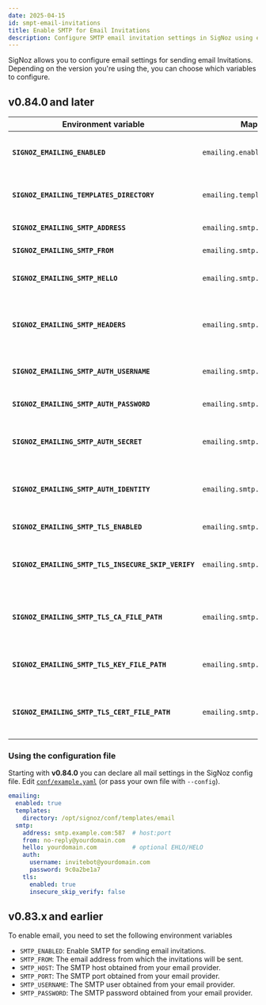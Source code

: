 ```yaml
---
date: 2025-04-15
id: smpt-email-invitations
title: Enable SMTP for Email Invitations
description: Configure SMTP email invitation settings in SigNoz using environment variables
---
```


SigNoz allows you to configure email settings for sending email Invitations. Depending on the version you're using the, you can choose which variables to configure.


## v0.84.0 and later

| Environment variable                                | Maps to config field                     | Description                                                                                  |
| --------------------------------------------------- | ---------------------------------------- | -------------------------------------------------------------------------------------------- |
| **`SIGNOZ_EMAILING_ENABLED`**                       | `emailing.enabled`                       | Enable or disable all outbound email                                                         |
| **`SIGNOZ_EMAILING_TEMPLATES_DIRECTORY`**           | `emailing.templates.directory`           | Folder that holds HTML / text templates                                                      |
| **`SIGNOZ_EMAILING_SMTP_ADDRESS`**                  | `emailing.smtp.address`                  | SMTP host and port                                                                           |
| **`SIGNOZ_EMAILING_SMTP_FROM`**                     | `emailing.smtp.from`                     | Sender address                                                                               |
| **`SIGNOZ_EMAILING_SMTP_HELLO`**                    | `emailing.smtp.hello`                    | EHLO/HELO domain (optional).                                                                 |
| **`SIGNOZ_EMAILING_SMTP_HEADERS`**                  | `emailing.smtp.headers`                  | Static headers — comma-separated `key:value` pairs                                           |
| **`SIGNOZ_EMAILING_SMTP_AUTH_USERNAME`**            | `emailing.smtp.auth.username`            | SMTP-AUTH user name.                                                                         |
| **`SIGNOZ_EMAILING_SMTP_AUTH_PASSWORD`**            | `emailing.smtp.auth.password`            | SMTP-AUTH password.                                                                          |
| **`SIGNOZ_EMAILING_SMTP_AUTH_SECRET`**              | `emailing.smtp.auth.secret`              | Secret for CRAM-MD5 or similar (rare).                                                       |
| **`SIGNOZ_EMAILING_SMTP_AUTH_IDENTITY`**            | `emailing.smtp.auth.identity`            | Identity string for some auth mechanisms (rare).                                             |
| **`SIGNOZ_EMAILING_SMTP_TLS_ENABLED`**              | `emailing.smtp.tls.enabled`              | `true` → use STARTTLS.                                                                       |
| **`SIGNOZ_EMAILING_SMTP_TLS_INSECURE_SKIP_VERIFY`** | `emailing.smtp.tls.insecure_skip_verify` | `true` → skip TLS cert verification (self-signed).                                           |
| **`SIGNOZ_EMAILING_SMTP_TLS_CA_FILE_PATH`**         | `emailing.smtp.tls.ca_file_path`         | Path to custom CA bundle inside container.                                                   |
| **`SIGNOZ_EMAILING_SMTP_TLS_KEY_FILE_PATH`**        | `emailing.smtp.tls.key_file_path`        | Client key file for mutual TLS (optional).                                                   |
| **`SIGNOZ_EMAILING_SMTP_TLS_CERT_FILE_PATH`**       | `emailing.smtp.tls.cert_file_path`       | Client certificate for mutual TLS (optional).                                                |


### Using the configuration file

Starting with **v0.84.0** you can declare all mail settings in the SigNoz config file.  Edit [`conf/example.yaml`](https://github.com/SigNoz/signoz/blob/aaeffae1bd53a2f5f8b805dd7aef993b5cef10f2/conf/example.yaml) (or pass your own file with `--config`).

```yaml
emailing:
  enabled: true
  templates:
    directory: /opt/signoz/conf/templates/email
  smtp:
    address: smtp.example.com:587  # host:port
    from: no-reply@yourdomain.com
    hello: yourdomain.com          # optional EHLO/HELO
    auth:
      username: invitebot@yourdomain.com
      password: 9c0a2be1a7
    tls:
      enabled: true
      insecure_skip_verify: false
```

## v0.83.x and earlier

To enable email, you need to set the following environment variables

- `SMTP_ENABLED`: Enable SMTP for sending email invitations.
- `SMTP_FROM`: The email address from which the invitations will be sent.
- `SMTP_HOST`: The SMTP host obtained from your email provider.
- `SMTP_PORT`: The SMTP port obtained from your email provider.
- `SMTP_USERNAME`: The SMTP user obtained from your email provider.
- `SMTP_PASSWORD`: The SMTP password obtained from your email provider.
